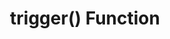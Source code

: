 ---
id: "angular_tf_med_017"
questionType: "TRUE_FALSE"
title: "trigger() Function"
statement: "trigger() defines an animation trigger in Angular."
difficulty: "MEDIUM"
category: "Angular"
correctAnswer: true
explanation: "trigger() creates a named animation that can be bound to elements."
---